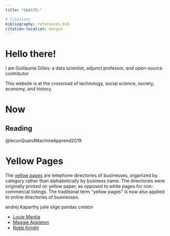 ```yaml
---
title: "G&#178;"

# Citations
bibliography: references.bib
citation-location: margin
---
```


# Hello there!

I am Guillaume Gilles: a data scientist, adjunct professor, and open-source contributor

This website is at the crossroad of technology, social science, society, economy, and history.

# Now

## Reading

@lecunQuandMachineApprend2019

# Yellow Pages

::: {.callout-note}
The [yellow pages](https://en.wikipedia.org/wiki/Yellow_pages) are
telephone directories of businesses, organized by category rather than
alphabetically by business name. The directories were originally printed
on yellow paper, as opposed to white pages for non-commercial listings.
The traditional term "yellow pages" is now also applied to online
directories of businesses.
:::

andrej Kaparthy
julie silge
pandas creator

- [Louie Mantia](https://lmnt.me/)
- [Maggie Appleton](https://maggieappleton.com/)
- [Robb Knight](https://rknight.me/)
